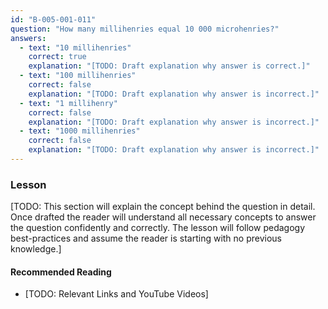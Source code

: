 ```yaml
---
id: "B-005-001-011"
question: "How many millihenries equal 10 000 microhenries?"
answers:
  - text: "10 millihenries"
    correct: true
    explanation: "[TODO: Draft explanation why answer is correct.]"
  - text: "100 millihenries"
    correct: false
    explanation: "[TODO: Draft explanation why answer is incorrect.]"
  - text: "1 millihenry"
    correct: false
    explanation: "[TODO: Draft explanation why answer is incorrect.]"
  - text: "1000 millihenries"
    correct: false
    explanation: "[TODO: Draft explanation why answer is incorrect.]"
---
```


### Lesson

[TODO: This section will explain the concept behind the question in detail. Once drafted the reader will understand all necessary concepts to answer the question confidently and correctly. The lesson will follow pedagogy best-practices and assume the reader is starting with no previous knowledge.]

#### Recommended Reading

- [TODO: Relevant Links and YouTube Videos]
